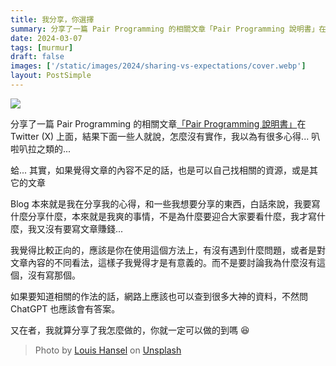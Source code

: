 ```yaml
---
title: 我分享，你選擇
summary: 分享了一篇 Pair Programming 的相關文章「Pair Programming 說明書」在 Twitter (X) 上面的心得文
date: 2024-03-07
tags: [murmur]
draft: false
images: ['/static/images/2024/sharing-vs-expectations/cover.webp']
layout: PostSimple
---
```


![](/static/images/2024/sharing-vs-expectations/cover.webp)

分享了一篇 Pair Programming 的相關文章[「Pair Programming 說明書」](/blog/pair-programming-company-instructions/)在 Twitter (X) 上面，結果下面一些人就說，怎麼沒有實作，我以為有很多心得... 叭啦叭拉之類的...

蛤... 其實，如果覺得文章的內容不足的話，也是可以自己找相關的資源，或是其它的文章

Blog 本來就是我在分享我的心得，和一些我想要分享的東西，白話來說，我要寫什麼分享什麼，本來就是我爽的事情，不是為什麼要迎合大家要看什麼，我才寫什麼，我又沒有要寫文章賺錢...

我覺得比較正向的，應該是你在使用這個方法上，有沒有遇到什麼問題，或者是對文章內容的不同看法，這樣子我覺得才是有意義的。而不是要討論我為什麼沒有這個，沒有寫那個。

如果要知道相關的作法的話，網路上應該也可以查到很多大神的資料，不然問 ChatGPT 也應該會有答案。

又在者，我就算分享了我怎麼做的，你就一定可以做的到嗎 😆

> Photo by [Louis Hansel](https://unsplash.com/@louishansel?utm_content=creditCopyText&utm_medium=referral&utm_source=unsplash) on [Unsplash](https://unsplash.com/photos/grayscale-photo-of-bartender-pouring-liquid-in-wine-glass-dNgwsE2HRJw?utm_content=creditCopyText&utm_medium=referral&utm_source=unsplash)
